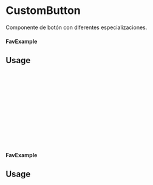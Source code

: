 
 <Meta of={FavCustom} title="FavCustom" />

 # CustomButton

 Componente de botón con diferentes especializaciones.

 #### FavExample

 <Canvas of={FavCustom.Primary} />

 ## Usage

 ```ts
 import {FavCustom} from 'milibreria';

 function FavExample(){
  return (
      <FavCustom
        favcolor: 'inherit',
        onClick: () => alert("FavouriteIcon Primary"),
        disabled: true
      />
  );
 };

 export default FavExample;
 ```

#### FavExample

 <Canvas of={FavCustom.Secondary} />

 ## Usage

 ```ts
 import {FavCustom} from 'milibreria';

 function FavExample(){
  return (
       <FavCustom
          favcolor: 'inherit',
          disabled: false,
          onClick: () => alert("FavouriteIcon Secondary")
       />
   );
  };
